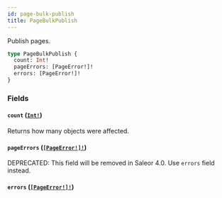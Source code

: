 ```yaml
---
id: page-bulk-publish
title: PageBulkPublish
---
```


Publish pages.

```graphql
type PageBulkPublish {
  count: Int!
  pageErrors: [PageError!]!
  errors: [PageError!]!
}
```

### Fields

#### `count` ([`Int!`](/developer/api-reference/scalars/int))

Returns how many objects were affected.

#### `pageErrors` ([`[PageError!]!`](/developer/api-reference/objects/page-error))

<span class="badge badge--warning">DEPRECATED: This field will be removed in Saleor 4.0. Use `errors` field instead.</span>

#### `errors` ([`[PageError!]!`](/developer/api-reference/objects/page-error))
